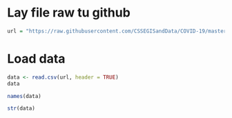 # Lay file raw tu github
```r
url = "https://raw.githubusercontent.com/CSSEGISandData/COVID-19/master/csse_covid_19_data/csse_covid_19_daily_reports_us/01-01-2021.csv"
```
# Load data
```r
data <- read.csv(url, header = TRUE)
data
```

```r
names(data)
```
```r
str(data)
```
